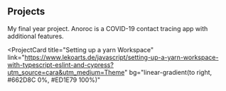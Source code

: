 ## Projects

<ProjectCard title="Anoroc" link="https://github.com/COS301-SE-2020/Anoroc-Mobile" bg="linear-gradient(to right, #D4145A 0%, #FBB03B 100%)">
My final year project. Anoroc is a COVID-19 contact tracing app with additional features.
</ProjectCard>

<ProjectCard
  title="Setting  up a yarn Workspace"
  link="https://www.lekoarts.de/javascript/setting-up-a-yarn-workspace-with-typescript-eslint-and-cypress?utm_source=cara&utm_medium=Theme"
  bg="linear-gradient(to right, #662D8C 0%, #ED1E79 100%)"
>